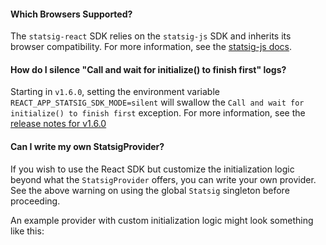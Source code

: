 #### Which Browsers Supported?

The `statsig-react` SDK relies on the `statsig-js` SDK and inherits its browser compatibility. For more information, see the [statsig-js docs](https://docs.statsig.com/client/jsClientSDK#what-kind-of-browser-support-can-i-expect-from-the-sdk).

#### How do I silence "Call and wait for initialize() to finish first" logs?

Starting in `v1.6.0`, setting the environment variable `REACT_APP_STATSIG_SDK_MODE=silent` will swallow the `Call and wait for initialize() to finish first` exception. For more information, see the [release notes for v1.6.0](https://github.com/statsig-io/react-sdk/releases/tag/v1.6.0)

#### Can I write my own StatsigProvider?


If you wish to use the React SDK but customize the initialization logic beyond what the `StatsigProvider` offers, you can write your own provider. See the above warning on using the global `Statsig` singleton before proceeding.

An example provider with custom initialization logic might look something like this:

<Gist id="0bb12b2eb847847af62d547731d2dca9" />
